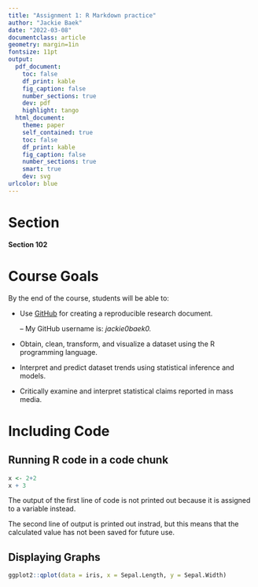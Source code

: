 ```yaml
---
title: "Assignment 1: R Markdown practice"
author: "Jackie Baek"
date: "2022-03-08"
documentclass: article
geometry: margin=1in
fontsize: 11pt
output:
  pdf_document:
    toc: false
    df_print: kable
    fig_caption: false
    number_sections: true
    dev: pdf
    highlight: tango
  html_document:
    theme: paper
    self_contained: true
    toc: false
    df_print: kable
    fig_caption: false
    number_sections: true
    smart: true
    dev: svg
urlcolor: blue
---
```

# Section
**Section 102**

# Course Goals
By the end of the course, students will be able to: 

* Use [GitHub](www.rstudio.com) for creating a reproducible research document.

  -- My GitHub username is: *jackie0baek0.*

* Obtain, clean, transform, and visualize a dataset using the R programming language.

* Interpret and predict dataset trends using statistical inference and models.

* Critically examine and interpret statistical claims reported in mass media.

# Including Code
## Running R code in a code chunk

```r
x <- 2+2
x + 3
```
The output of the first line of code is not printed out because it is assigned to a variable instead.

The second line of output is printed out instrad, but this means that the calculated value has not been saved for future use.

## Displaying Graphs

```r
ggplot2::qplot(data = iris, x = Sepal.Length, y = Sepal.Width)
```







